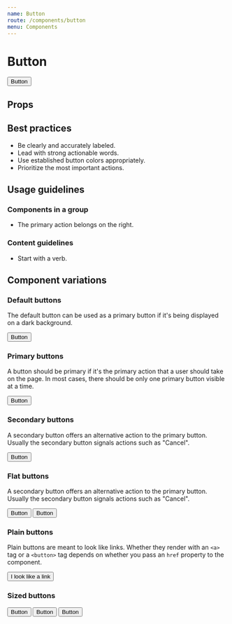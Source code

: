 ```yaml
---
name: Button
route: /components/button
menu: Components
---
```





# Button

<Playground wrapper={Wrapper}>
  	<Button primary>Button</Button>
</Playground>

## Props

<PropTable component={Button} />

## Best practices
- Be clearly and accurately labeled.
- Lead with strong actionable words.
- Use established button colors appropriately.
- Prioritize the most important actions.

## Usage guidelines

### Components in a group
- The primary action belongs on the right.

### Content guidelines
- Start with a verb.

## Component variations

### Default buttons
The default button can be used as a primary button if it's being displayed
on a dark background.

<Playground wrapper={Wrapper}>
  <Button>Button</Button>
</Playground>

### Primary buttons
A button should be primary if it's the primary action that a user should take
on the page. In most cases, there should be only one primary button visible
at a time.

<Playground wrapper={Wrapper}>
  <Button primary>Button</Button>
</Playground>

### Secondary buttons
A secondary button offers an alternative action to the primary button.
Usually the secondary button signals actions such as "Cancel".

<Playground wrapper={Wrapper}>
  <Button secondary>Button</Button>
</Playground>

### Flat buttons
A secondary button offers an alternative action to the primary button.
Usually the secondary button signals actions such as "Cancel".

<Playground wrapper={Wrapper}>
  <Fragment>
    <Button flat primary>Button</Button>
    <Button flat secondary>Button</Button>
  </Fragment>
</Playground>

### Plain buttons
Plain buttons are meant to look like links. Whether they render with an
`<a>` tag or a `<button>` tag depends on whether you pass an `href`
property to the component.

<Playground wrapper={Wrapper}>
  <Button plain primary href="#">I look like a link</Button>
</Playground>

### Sized buttons

<Playground wrapper={Wrapper}>
  <Fragment>
    <Button size={Button.KILO}>Button</Button>
    <Button size={Button.MEGA}>Button</Button>
    <Button size={Button.GIGA}>Button</Button>
  </Fragment>
</Playground>
